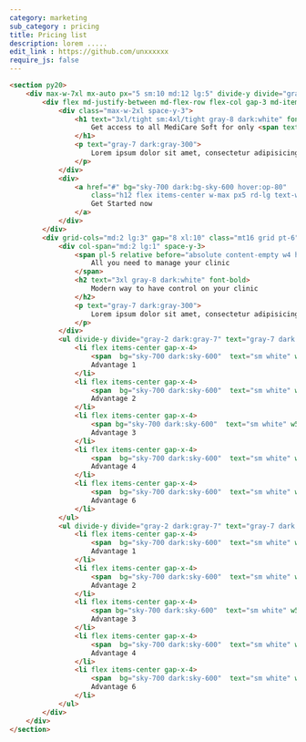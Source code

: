 ```yaml
---
category: marketing
sub_category : pricing
title: Pricing list
description: lorem .....
edit_link : https://github.com/unxxxxxx
require_js: false
---
```


```html
<section py20>
    <div max-w-7xl mx-auto px="5 sm:10 md:12 lg:5" divide-y divide="gray-2 dark:gray-7" >
        <div flex md-justify-between md-flex-row flex-col gap-3 md-items-cente>
            <div class="max-w-2xl space-y-3">
                <h1 text="3xl/tight sm:4xl/tight gray-8 dark:white" font-bold>
                    Get access to all MediCare Soft for only <span text="sky-700 dark:sky-600">$1200</span>
                </h1>
                <p text="gray-7 dark:gray-300">
                    Lorem ipsum dolor sit amet, consectetur adipisicing elit. Sapiente, deserunt atque.
                </p>
            </div>
            <div>
                <a href="#" bg="sky-700 dark:bg-sky-600 hover:op-80"
                    class="h12 flex items-center w-max px5 rd-lg text-white transition ease-linear">
                    Get Started now
                </a>
            </div>
        </div>
        <div grid-cols="md:2 lg:3" gap="8 xl:10" class="mt16 grid pt-6">
            <div col-span="md:2 lg:1" space-y-3>
                <span pl-5 relative before="absolute content-empty w4 h0.5 rd-md left-0 top-1/2 bg-sky-700 dark:bg-sky-600" text="sky-700 dark:sky-500">
                    All you need to manage your clinic
                </span>
                <h2 text="3xl gray-8 dark:white" font-bold>
                    Modern way to have control on your clinic
                </h2>
                <p text="gray-7 dark:gray-300">
                    Lorem ipsum dolor sit amet, consectetur adipisicing elit. Sapiente, deserunt atque.
                </p>
            </div>
            <ul divide-y divide="gray-2 dark:gray-7" text="gray-7 dark:gray-300" class="children:py3 last-pb0 first-pt0">
                <li flex items-center gap-x-4>
                    <span  bg="sky-700 dark:sky-600"  text="sm white" w5 h5 flex items-center justify-center rd-full>&check;</span>
                    Advantage 1
                </li>
                <li flex items-center gap-x-4>
                    <span  bg="sky-700 dark:sky-600"  text="sm white" w5 h5 flex items-center justify-center rd-full>&check;</span>
                    Advantage 2
                </li>
                <li flex items-center gap-x-4>
                    <span bg="sky-700 dark:sky-600"  text="sm white" w5 h5 flex items-center justify-center rd-full>&check;</span>
                    Advantage 3
                </li>
                <li flex items-center gap-x-4>
                    <span  bg="sky-700 dark:sky-600"  text="sm white" w5 h5 flex items-center justify-center rd-full>&check;</span>
                    Advantage 4
                </li>
                <li flex items-center gap-x-4>
                    <span  bg="sky-700 dark:sky-600"  text="sm white" w5 h5 flex items-center justify-center rd-full>&check;</span>
                    Advantage 6
                </li>
            </ul>
            <ul divide-y divide="gray-2 dark:gray-7" text="gray-7 dark:gray-300" class="children:py3 last-pb0 first-pt0">
                <li flex items-center gap-x-4>
                    <span  bg="sky-700 dark:sky-600"  text="sm white" w5 h5 flex items-center justify-center rd-full>&check;</span>
                    Advantage 1
                </li>
                <li flex items-center gap-x-4>
                    <span  bg="sky-700 dark:sky-600"  text="sm white" w5 h5 flex items-center justify-center rd-full>&check;</span>
                    Advantage 2
                </li>
                <li flex items-center gap-x-4>
                    <span bg="sky-700 dark:sky-600"  text="sm white" w5 h5 flex items-center justify-center rd-full>&check;</span>
                    Advantage 3
                </li>
                <li flex items-center gap-x-4>
                    <span  bg="sky-700 dark:sky-600"  text="sm white" w5 h5 flex items-center justify-center rd-full>&check;</span>
                    Advantage 4
                </li>
                <li flex items-center gap-x-4>
                    <span  bg="sky-700 dark:sky-600"  text="sm white" w5 h5 flex items-center justify-center rd-full>&check;</span>
                    Advantage 6
                </li>
            </ul>
        </div>
    </div>
</section>
```